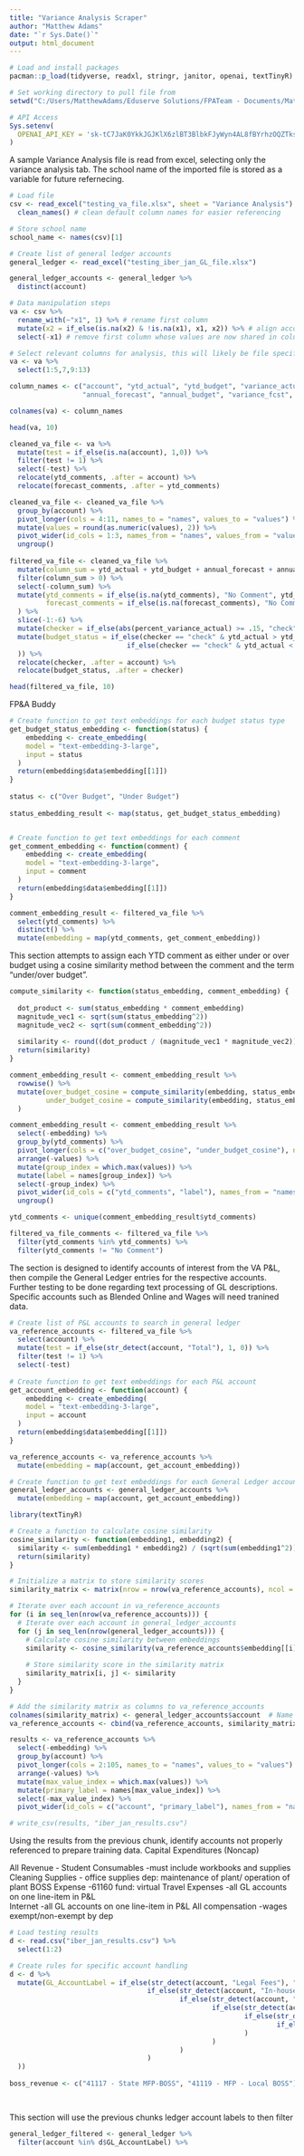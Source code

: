---
title: "Variance Analysis Scraper"
author: "Matthew Adams"
date: "`r Sys.Date()`"
output: html_document
---

```{r setup, include=FALSE}
# Load and install packages
pacman::p_load(tidyverse, readxl, stringr, janitor, openai, textTinyR)

# Set working directory to pull file from
setwd("C:/Users/MatthewAdams/Eduserve Solutions/FPATeam - Documents/Matthew Adams/CSUSA Projects/Scrape VA Files")

# API Access
Sys.setenv(
  OPENAI_API_KEY = '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'
)
```


A sample Variance Analysis file is read from excel, selecting only the variance analysis tab. The school name of the imported file is stored as a variable for future refernecing. 
```{r data}
# Load file
csv <- read_excel("testing_va_file.xlsx", sheet = "Variance Analysis") %>% 
  clean_names() # clean default column names for easier referencing

# Store school name
school_name <- names(csv)[1]

# Create list of general ledger accounts 
general_ledger <- read_excel("testing_iber_jan_GL_file.xlsx")

general_ledger_accounts <- general_ledger %>% 
  distinct(account)

# Data manipulation steps
va <- csv %>% 
  rename_with(~"x1", 1) %>% # rename first column 
  mutate(x2 = if_else(is.na(x2) & !is.na(x1), x1, x2)) %>% # align account columns that were separated due to indention in excel
  select(-x1) # remove first column whose values are now shared in column2

# Select relevant columns for analysis, this will likely be file specific based on user formatting
va <- va %>% 
  select(1:5,7,9:13)

column_names <- c("account", "ytd_actual", "ytd_budget", "variance_actual", "percent_variance_actual", "ytd_comments",
                  "annual_forecast", "annual_budget", "variance_fcst", "percent_variance_fcst", "forecast_comments")

colnames(va) <- column_names

head(va, 10)
```

```{r data processing}
cleaned_va_file <- va %>% 
  mutate(test = if_else(is.na(account), 1,0)) %>% 
  filter(test != 1) %>% 
  select(-test) %>% 
  relocate(ytd_comments, .after = account) %>% 
  relocate(forecast_comments, .after = ytd_comments)

cleaned_va_file <- cleaned_va_file %>% 
  group_by(account) %>% 
  pivot_longer(cols = 4:11, names_to = "names", values_to = "values") %>% 
  mutate(values = round(as.numeric(values), 2)) %>% 
  pivot_wider(id_cols = 1:3, names_from = "names", values_from = "values") %>% 
  ungroup()
  
filtered_va_file <- cleaned_va_file %>% 
  mutate(column_sum = ytd_actual + ytd_budget + annual_forecast + annual_budget) %>% 
  filter(column_sum > 0) %>% 
  select(-column_sum) %>% 
  mutate(ytd_comments = if_else(is.na(ytd_comments), "No Comment", ytd_comments),
         forecast_comments = if_else(is.na(forecast_comments), "No Comment", forecast_comments)
  ) %>% 
  slice(-1:-6) %>% 
  mutate(checker = if_else(abs(percent_variance_actual) >= .15, "check", "pass")) %>% 
  mutate(budget_status = if_else(checker == "check" & ytd_actual > ytd_budget, "Over Budget",
                             if_else(checker == "check" & ytd_actual < ytd_budget, "Under Budget", "")
  )) %>% 
  relocate(checker, .after = account) %>% 
  relocate(budget_status, .after = checker)

head(filtered_va_file, 10)
```

FP&A Buddy
```{r data analysis}
# Create function to get text embeddings for each budget status type
get_budget_status_embedding <- function(status) {
    embedding <- create_embedding(
    model = "text-embedding-3-large",
    input = status
  )
  return(embedding$data$embedding[[1]])
}
  
status <- c("Over Budget", "Under Budget")  
  
status_embedding_result <- map(status, get_budget_status_embedding)


# Create function to get text embeddings for each comment
get_comment_embedding <- function(comment) {
    embedding <- create_embedding(
    model = "text-embedding-3-large",
    input = comment
  )
  return(embedding$data$embedding[[1]])
}

comment_embedding_result <- filtered_va_file %>% 
  select(ytd_comments) %>% 
  distinct() %>% 
  mutate(embedding = map(ytd_comments, get_comment_embedding))
```

This section attempts to assign each YTD comment as either under or over budget using a cosine similarity method between the comment and the term "under/over budget".
```{r }
compute_similarity <- function(status_embedding, comment_embedding) {
  
  dot_product <- sum(status_embedding * comment_embedding)
  magnitude_vec1 <- sqrt(sum(status_embedding^2))
  magnitude_vec2 <- sqrt(sum(comment_embedding^2))
  
  similarity <- round((dot_product / (magnitude_vec1 * magnitude_vec2)), 4)
  return(similarity)
}

comment_embedding_result <- comment_embedding_result %>% 
  rowwise() %>% 
  mutate(over_budget_cosine = compute_similarity(embedding, status_embedding_result[[1]]),
         under_budget_cosine = compute_similarity(embedding, status_embedding_result[[2]])
  )

comment_embedding_result <- comment_embedding_result %>% 
  select(-embedding) %>% 
  group_by(ytd_comments) %>% 
  pivot_longer(cols = c("over_budget_cosine", "under_budget_cosine"), names_to = "names", values_to = "values") %>% 
  arrange(-values) %>% 
  mutate(group_index = which.max(values)) %>% 
  mutate(label = names[group_index]) %>% 
  select(-group_index) %>% 
  pivot_wider(id_cols = c("ytd_comments", "label"), names_from = "names", values_from = "values") %>% 
  ungroup()

ytd_comments <- unique(comment_embedding_result$ytd_comments) 

filtered_va_file_comments <- filtered_va_file %>% 
  filter(ytd_comments %in% ytd_comments) %>% 
  filter(ytd_comments != "No Comment")
```

The section is designed to identify accounts of interest from the VA P&L, then compile the General Ledger entries for the respective accounts. Further testing to be done regarding text processing of GL descriptions. Specific accounts such as Blended Online and Wages will need tranined data. 
```{r  }
# Create list of P&L accounts to search in general ledger
va_reference_accounts <- filtered_va_file %>% 
  select(account) %>% 
  mutate(test = if_else(str_detect(account, "Total"), 1, 0)) %>% 
  filter(test != 1) %>% 
  select(-test)
  
# Create function to get text embeddings for each P&L account
get_account_embedding <- function(account) {
    embedding <- create_embedding(
    model = "text-embedding-3-large",
    input = account
  )
  return(embedding$data$embedding[[1]])
}

va_reference_accounts <- va_reference_accounts %>% 
  mutate(embedding = map(account, get_account_embedding))

# Create function to get text embeddings for each General Ledger account
general_ledger_accounts <- general_ledger_accounts %>% 
  mutate(embedding = map(account, get_account_embedding))

library(textTinyR)

# Create a function to calculate cosine similarity
cosine_similarity <- function(embedding1, embedding2) {
  similarity <- sum(embedding1 * embedding2) / (sqrt(sum(embedding1^2)) * sqrt(sum(embedding2^2)))
  return(similarity)
}

# Initialize a matrix to store similarity scores
similarity_matrix <- matrix(nrow = nrow(va_reference_accounts), ncol = nrow(general_ledger_accounts))

# Iterate over each account in va_reference_accounts
for (i in seq_len(nrow(va_reference_accounts))) {
  # Iterate over each account in general_ledger_accounts
  for (j in seq_len(nrow(general_ledger_accounts))) {
    # Calculate cosine similarity between embeddings
    similarity <- cosine_similarity(va_reference_accounts$embedding[[i]], general_ledger_accounts$embedding[[j]])
    
    # Store similarity score in the similarity matrix
    similarity_matrix[i, j] <- similarity
  }
}

# Add the similarity matrix as columns to va_reference_accounts
colnames(similarity_matrix) <- general_ledger_accounts$account  # Name columns with accounts from general_ledger_accounts
va_reference_accounts <- cbind(va_reference_accounts, similarity_matrix)

results <- va_reference_accounts %>% 
  select(-embedding) %>% 
  group_by(account) %>% 
  pivot_longer(cols = 2:105, names_to = "names", values_to = "values") %>% 
  arrange(-values) %>% 
  mutate(max_value_index = which.max(values)) %>% 
  mutate(primary_label = names[max_value_index]) %>% 
  select(-max_value_index) %>% 
  pivot_wider(id_cols = c("account", "primary_label"), names_from = "names", values_from = "values")

# write_csv(results, "iber_jan_results.csv")
```

Using the results from the previous chunk, identify accounts not properly referenced to prepare training data. 
Capital Expenditures (Noncap) 

All Revenue                          -
Student Consumables                  -must include workbooks and supplies
Cleaning Supplies                    - office supplies dep: maintenance of plant/ operation of plant
BOSS Expense                         -61160 fund: virtual
Travel Expenses                      -all GL accounts on one line-item in P&L    
Internet                             -all GL accounts on one line-item in P&L
All compensation                     -wages exempt/non-exempt by dep
```{r training} 
# Load testing results
d <- read.csv("iber_jan_results.csv") %>% 
  select(1:2)

# Create rules for specific account handling
d <- d %>% 
  mutate(GL_AccountLabel = if_else(str_detect(account, "Legal Fees"), "61060 - General Matters", 
                                  if_else(str_detect(account, "In-house Food Service"), "62300 - Function Expense",
                                          if_else(str_detect(account, "Uniform Expense"), "60870 - Uniform",
                                                  if_else(str_detect(account, "Accounting Services - Audit"), "61020 - Audit",
                                                          if_else(str_detect(account, "Background / Finger Printing"), "60820 - Background & Finger Printing",
                                                                  if_else(str_detect(account, "Consumable Instr. Supplies & Equip.-Teachers"), "65030 - Teacher Consumables", primary_label)
                                                          )
                                                  )
                                          )
                                  )
  )) 
  
boss_revenue <- c("41117 - State MFP-BOSS", "41119 - MFP - Local BOSS")  

 
```

This section will use the previous chunks ledger account labels to then filter 
```{r }
general_ledger_filtered <- general_ledger %>% 
  filter(account %in% d$GL_AccountLabel) %>% 
  



```